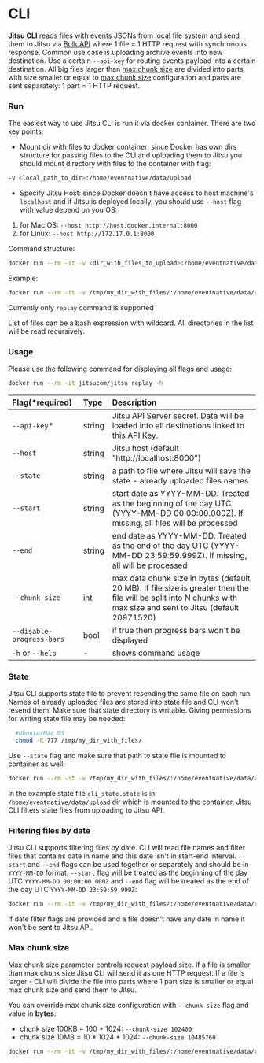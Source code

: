 # CLI


**Jitsu CLI** reads files with events JSONs from local file system and send them to Jitsu via [Bulk API](/docs/sending-data/bulk-api)
where 1 file = 1 HTTP request with synchronous response. Common use case is uploading archive events into new destination.
Use a certain `--api-key` for routing events payload into a certain destination.
All big files larger than [max chunk size](#max-chunk-size) are divided into parts with size smaller or equal to [max chunk size](#max-chunk-size) configuration and parts are sent separately: 1 part = 1 HTTP request.

### Run

The easiest way to use Jitsu CLI is run it via docker container. There are two key points:

- Mount dir with files to docker container: since Docker has own dirs structure for passing files to the CLI and uploading
them to Jitsu you should mount directory with files to the container with flag:

```bash
-v <local_path_to_dir>:/home/eventnative/data/upload
```

- Specify Jitsu Host: since Docker doesn't have access to host machine's `localhost` and if Jitsu is deployed locally, you
should use `--host` flag with value depend on you OS:

1. for Mac OS: `--host http://host.docker.internal:8000`
2. for Linux: `--host http://172.17.0.1:8000`

Command structure:
```bash
docker run --rm -it -v <dir_with_files_to_upload>:/home/eventnative/data/upload jitsucom/jitsu <command> [flags] <list of files to upload or bash pattern>
```

Example:

```bash
docker run --rm -it -v /tmp/my_dir_with_files/:/home/eventnative/data/upload jitsucom/jitsu replay --api-key s2s.dai213sad.dasdpwneqe --host http://myhost:8000 '/home/eventnative/data/upload/*'
```

<Hint>
  Currently only <code inline="true">replay</code> command is supported
</Hint>

List of files can be a bash expression with wildcard. All directories in the list will be read recursively.

### Usage

Please use the following command for displaying all flags and usage:

```bash
docker run --rm -it jitsucom/jitsu replay -h
```


| Flag(*required) | Type | Description |
| :--- | :--- | :--- |
| `--api-key`* | string | Jitsu API Server secret. Data will be loaded into all destinations linked to this API Key. |
| `--host` | string |  Jitsu host (default "http://localhost:8000") |
| `--state` | string |  a path to file where Jitsu will save the state - already uploaded files names |
| `--start` | string | start date as YYYY-MM-DD. Treated as the beginning of the day UTC (YYYY-MM-DD 00:00:00.000Z). If missing, all files will be processed |
| `--end` | string | end date as YYYY-MM-DD. Treated as the end of the day UTC (YYYY-MM-DD 23:59:59.999Z). If missing, all will be processed |
| `--chunk-size` | int | max data chunk size in bytes (default 20 MB). If file size is greater then the file will be split into N chunks with max size and sent to Jitsu (default 20971520)|
| `--disable-progress-bars` | bool | if true then progress bars won't be displayed|
| `-h` or `--help` | - | shows command usage|

### State

Jitsu CLI supports state file to prevent resending the same file on each run. Names of already uploaded files are stored into state file
and CLI won't resend them. Make sure that state directory is writable. Giving permissions for writing state file may be needed:

```bash
  #Ubuntu/Mac OS
  chmod -R 777 /tmp/my_dir_with_files/
```

Use `--state` flag and make sure that path to state file is mounted to container as well:

```bash
docker run --rm -it -v /tmp/my_dir_with_files/:/home/eventnative/data/upload jitsucom/jitsu replay --api-key s2s.dai213sad.dasdpwneqe --state /home/eventnative/data/upload/cli_state.state --host http://myhost:8000 '/home/eventnative/data/upload/*'
```

In the example state file `cli_state.state` is in `/home/eventnative/data/upload` dir which is mounted to the container. Jitsu CLI filters state files from uploading to Jitsu API.

### Filtering files by date

Jitsu CLI supports filtering files by date. CLI will read file names and filter files that contains date in name
and this date isn't in start-end interval. `--start` and `--end` flags can be used together or separately and should be
in `YYYY-MM-DD` format. `--start` flag will be treated as the beginning of the day UTC `YYYY-MM-DD 00:00:00.000Z` and
`--end` flag will be treated as the end of the day UTC `YYYY-MM-DD 23:59:59.999Z`:

```bash
docker run --rm -it -v /tmp/my_dir_with_files/:/home/eventnative/data/upload jitsucom/jitsu replay --api-key s2s.dai213sad.dasdpwneqe --start 2021-01-01 --end 2021-01-08 --state /home/eventnative/data/upload/cli_state.state --host http://myhost:8000 '/home/eventnative/data/upload/*'
```

<Hint>
  If date filter flags are provided and a file doesn't have any date in name it won't be sent to Jitsu API.
</Hint>

### Max chunk size

Max chunk size parameter controls request payload size. If a file is smaller than max chunk size Jitsu CLI will send
it as one HTTP request. If a file is larger - CLI will divide the file into parts where 1 part size is smaller or equal
max chunk size and send them to Jitsu.

You can override max chunk size configuration with `--chunk-size` flag and value in **bytes**:

- chunk size 100KB = 100 * 1024: `--chunk-size 102400`
- chunk size 10MB = 10 \* 1024 \* 1024: `--chunk-size 10485760`

```bash
docker run --rm -it -v /tmp/my_dir_with_files/:/home/eventnative/data/upload jitsucom/jitsu replay --api-key s2s.dai213sad.dasdpwneqe --chunk-size 10485760 --state /home/eventnative/data/upload/cli_state.state --host http://myhost:8000 '/home/eventnative/data/upload/*'
```